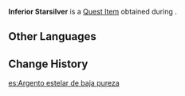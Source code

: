 {{Item Infobox
|id           = 100997
|image        = Item Inferior Starsilver.png
|type         = Quest Items
|group        = Event Items
|description  = [[Starsilver]] with low luster and dull coloration, It will most likely not sell for a high price.
|event        = Shadows Amidst Snowstorms
|source1      = [[The Snowy Past]]
|quest        = The Snowy Past
|related_type = Variant
|related_item = Starsilver
}}
'''Inferior Starsilver''' is a [[Quest Item]] obtained during {{Quest|The Snowy Past}}.

==Other Languages==
{{Other Languages
|default_hidden = 1
|en      = Inferior Starsilver
|zhs     = 成色较差的星银矿石
|zhs_rm  = Chéngsè Jiàochā de Xíngyíng Kuàngshí
|zht     = 成色較差的星銀礦石
|zht_rm  = Chéngsè Jiàochā de Xíngyíng Kuàngshí
|ja      = 粗悪な星銀鉱石
|ja_rm   = Soaku na Seigin Kouseki
|ko      = 품질이 떨어지는 성은 광석
|es      = Argento estelar de baja pureza
|fr      = Minerai d'argétoile inférieur
|ru      = Низкопробное звёздное серебро
|th      = Starsilver คุณภาพค่อนข้างแย่
|th_rm   = 
|vi      = Quặng Tinh Ngân Chất Lượng Thấp
|de      = Minderwertiges Sternsilbererz
|id      = Inferior Starsilver
|pt      = Minério de Prata Estrelada Inferior
|tr      = Kalitesiz Gümüş Yıldız
|it      = Argento astrale di scarsa qualità
}}

==Change History==
{{Change History|2.3}}

[[es:Argento estelar de baja pureza]]